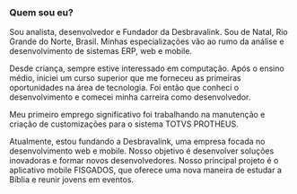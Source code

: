 

### Quem sou eu?

Sou analista, desenvolvedor e Fundador da Desbravalink. Sou de Natal, Rio Grande do Norte, Brasil. Minhas especializações vão ao rumo da análise e desenvolvimento de sistemas ERP, web e mobile.

Desde criança, sempre estive interessado em computação. Após o ensino médio, iniciei um curso superior que me forneceu as primeiras oportunidades na área de tecnologia. Foi então que conheci o desenvolvimento e comecei minha carreira como desenvolvedor.

Meu primeiro emprego significativo foi trabalhando na manutenção e criação de customizações para o sistema TOTVS PROTHEUS.

Atualmente, estou fundando a Desbravalink, uma empresa focada no desenvolvimento web e mobile. Nosso objetivo é desenvolver soluções inovadoras e formar novos desenvolvedores. Nosso principal projeto é o aplicativo mobile FISGADOS, que oferece uma nova maneira de estudar a Bíblia e reunir jovens em eventos.



